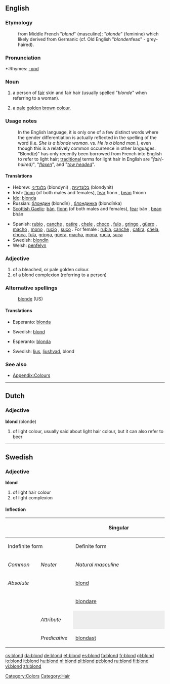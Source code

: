 ==English==

===Etymology===
: from Middle French "''blond''" (masculine); "''blonde''" (feminine) which likely derived from Germanic (cf. Old English "''blonden''feax" - grey-haired).

===Pronunciation===
*:Rhymes: [[Rhymes:English:-ɒnd|-ɒnd]]

===Noun===
{{en-noun|s|pl2=blondes}}

# {{UK}} a person of [[fair]] skin and fair hair (usually spelled "''blonde''" when referring to a woman).
# {{UK}} a [[pale]] [[golden]] [[brown]] [[colour]].

{{rfphoto| must illustrate the image of a blonde person}}

===Usage notes===
: In the English language, it is only one of a few distinct words where the gender differentiation is actually reflected in the spelling of the word (i.e. ''She is a blonde woman.'' vs. ''He is a blond man.''), even though this is a relatively common occurrence in other languages. "Blond(e)" has only recently been borrowed from French into English to refer to light hair; [[traditional]] terms for light hair in English are "''fair(-haired)''", "''[[flaxen]]''", and "''[[towhead|tow headed]]''".

====Translations====
{{rfc-level|Translations at L4+ not in L3 POS section}}
{{trans-top|fair skinned/haired person}}
*Hebrew: [[בלונדיני]] (blondyni) {{m}}, [[בלונדינית]] (blondynit) {{f}}
*Irish: [[fionn]] (of both males and females), [[fear#Irish|fear]] fionn {{m}}, [[bean#Irish|bean]] fhionn {{f}}
*[[Ido]]: [[blonda]]
*Russian: [[блондин]] (blondín) {{m}}, [[блондинка]] (blondínka) {{f}}
*[[Scottish Gaelic]]: [[bàn]], [[fionn]] (of both males and females), [[fear#Scottish Gaelic|fear]] bàn {{m}}, [[bean#Scottish Gaelic|bean]] bhàn {{f}}
{{trans-mid}}
*Spanish: [[rubio]] {{m}}, [[canche]] {{m}} {{italbrac|Guatemala}}, [[catire]] {{m}} {{italbrac|Venezuela}}, [[chele]] {{m}} {{italbrac|El Salvador|Honduras|Nicaragua}},  [[choco]] {{m}} {{italbrac|Bolivia}}, [[fulo]] {{m}} {{italbrac|Panama}}, [[gringo]] {{m}} {{italbrac|Peru}}, [[güero]] {{m}} {{italbrac|Mexico}},  [[macho]] {{m}} {{italbrac|Costa Rica}},   [[mono]] {{m}} {{italbrac|Colombia}}, [[rucio]] {{m}} {{italbrac|Chile}}, [[suco]] {{m}} {{italbrac|Ecuador}}. For female : [[rubia]], [[canche]] {{italbrac|unchangeable}}, [[catira]], [[chela]], [[choca]], [[fula]], [[gringa]], [[güera]], [[macha]], [[mona]],  [[rucia]], [[suca]]
*Swedish: [[blondin]]
*Welsh: [[penfelyn]]
{{trans-bottom}}

===Adjective===
{{en-adj-er}}

# of a bleached, or pale golden colour.
# of a blond complexion (referring to a person)

===Alternative spellings===
:[[blonde]] (US)

====Translations====
{{trans-top|colour}}
*Esperanto: [[blonda]]
{{trans-mid}}
*Swedish: [[blond#Swedish|blond]]
{{trans-bottom}}

{{trans-top|person's complexion}}
*Esperanto: [[blonda]]
{{trans-mid}}
*Swedish: [[ljus]], [[ljushyad]], blond
{{trans-bottom}}

===See also===
*[[Wiktionary_Appendix:Colours|Appendix:Colours]]

[[Category:Colors]]
[[Category:Hair]]

----

==Dutch==

===Adjective===
'''blond''' (blonde)

# of light colour, usually said about light hair colour, but it can also refer to beer

----

==Swedish==

===Adjective===
'''blond'''

# of light hair colour
# of light complexion

====Inflection====
{| border=1 cellspacing=0
|- bgcolor="#FFFFF0" align=center
! rowspan=3 colspan=2 |
! colspan=4 width=400 | Singular
! rowspan=3 width=100 | Plural
|- bgcolor="#FFFFF0" align=center
! colspan=2 width=200 | Indefinite form
! colspan=2 width=200 | Definite form
|- bgcolor="#FFFFF0" align=center
| width=100 | ''Common''
| width=100 | ''Neuter''
| width=100 | ''Natural masculine''
| width=100 | ''Other''
|- align=center
| bgcolor="#FFFFF0" colspan=2 width=120 | ''Absolute''
| [[blond]]
| [[blont]]
| [[blonde]]
| [[blonda]]
| [[blonda]]
|- align=center
| bgcolor="#FFFFF0" colspan=2 | {{compar}}
| colspan=7 | [[blondare]]
|- align=center
| bgcolor="#FFFFF0" rowspan=2 width=60 | {{superl}}
| bgcolor="#FFFFF0" width=60 | ''Attribute''
| colspan=2 style="background:#eeeeee" |
| [[blondaste]]
| [[blondaste]]
| [[blondaste]]
|- align=center
| bgcolor="#FFFFF0" width=60 | ''Predicative''
| colspan=5 | [[blondast]]
|}

[[cs:blond]]
[[da:blond]]
[[de:blond]]
[[et:blond]]
[[es:blond]]
[[fa:blond]]
[[fr:blond]]
[[gl:blond]]
[[io:blond]]
[[it:blond]]
[[hu:blond]]
[[nl:blond]]
[[pl:blond]]
[[pt:blond]]
[[ru:blond]]
[[fi:blond]]
[[vi:blond]]
[[zh:blond]]
